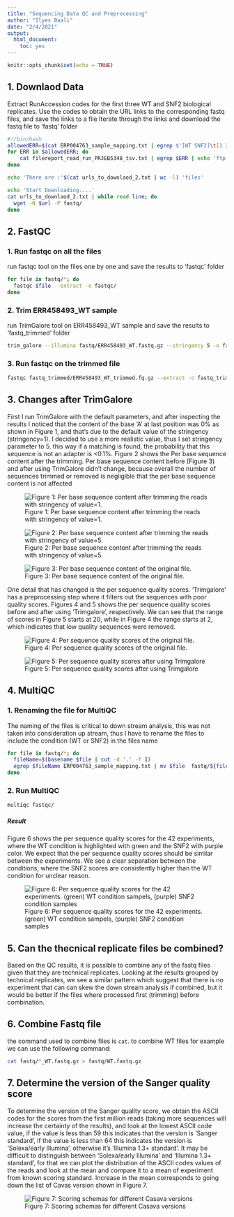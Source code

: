 ```yaml
---
title: "Sequencing Data QC and Preprocessing"
author: "Ilyes Baali"
date: "2/4/2021"
output: 
  html_document: 
    toc: yes
---
```


```r
knitr::opts_chunk$set(echo = TRUE)
```

## 1. Downlaod Data

Extract RunAccession codes for the first three WT and SNF2 biological replicates. 
Use the codes to obtain the URL links to the corresponding fastq files, and save the links to a file
Iterate through the links and download the fastq file to 'fastq' folder
```bash
#!/bin/bash
allowedERR=$(cat ERP004763_sample_mapping.txt | egrep $'[WT SNF2]\t[1 2 3]$' | cut -d $'\t' -f 1)
for ERR in $allowedERR; do
    cat filereport_read_run_PRJEB5348_tsv.txt | egrep $ERR | echo 'ftp://'$(cut -d $'\t' -f 7) >>     urls_to_downlaod_2.txt
done

echo 'There are :'$(cat urls_to_downlaod_2.txt | wc -l) 'files'

echo 'Start Downloading....'
cat urls_to_downlaod_2.txt | while read line; do 
  wget -N $url -P fastq/
done
```

## 2. FastQC

### 1. Run fastqc on all the files

run fastqc tool on the files one by one and save the results to 'fastqc' folder
```bash
for file in fastq/*; do 
  fastqc $file --extract -o fastqc/
done
```


### 2. Trim ERR458493_WT sample

run TrimGalore tool on ERR458493_WT sample and save the results to 'fastq_trimmed' folder
```bash
trim_galore --illumina fastq/ERR458493_WT.fastq.gz --stringency 5 -o fastq_trimmed/ 
```

### 3. Run fastqc on the trimmed file
```bash
fastqc fastq_trimmed/ERR458493_WT_trimmed.fq.gz --extract -o fastq_trimmed/ 
```

## 3. Changes after TrimGalore
First I run TrimGalore with the default parameters, and after inspecting the results I noticed that the content of the base 'A' at last position was 0% as shown in Figure 1, and that's due to the default value of the stringency (stringency=1). I decided to use a more realistic value, thus I set stringency parameter to 5. this way if a matching is found, the probability that this sequence is not an adapter is <0.1%. Figure 2 shows the Per base sequence content after the trimming. Per base sequence content before (Figure 3) and after using TrimGalore didn't change, because overall the number of sequences trimmed or removed is negligible that the per base sequence content is not affected


![Figure 1: Per base sequence content after trimming the reads with stringency of value=1.](base sequence content_stringency1.png)


![Figure 2: Per base sequence content after trimming the reads with stringency of value=5.](base sequence content_stringency5.png)


![Figure 3: Per base sequence content of the original file.](base sequence content.png)


One detail that has changed is the per sequence quality scores. 'Trimgalore' has a preprocessing step where it filters out the sequences with poor quality scores. Figures 4 and 5 shows the per sequence quality scores before and after using 'Trimgalore', respectively. We can see that the range of scores in Figure 5 starts at 20, while in Figure 4 the range starts at 2, which indicates that low quality sequences were removed.

![Figure 4: Per sequence quality scores of the original file.](sequence quality scores.png)

![Figure 5: Per sequence quality scores after using Trimgalore](sequence quality scores_strigency5.png)

## 4. MultiQC

### 1. Renaming the file for MultiQC
The naming of the files is critical to down stream analysis, this was not taken into consideration up stream, thus I have to rename the files to include the condition (WT or SNF2) in the files name
```bash

for file in fastq/*; do 
  fileName=$(basename $file | cut -d '.' -f 1)
  egrep $fileName ERP004763_sample_mapping.txt | mv $file  fastq/${fileName}_$(cut -d $'\t' -f 3).fastq.gz
done
```


### 2. Run MultiQC

```bash
multiqc fastqc/

```
##### Result
Figure 6 shows the per sequence quality scores for the 42 experiments, where the WT condition is highlighted with green and the SNF2 with purple color. We expect that the per sequence quality scores should be similar between the experiments. We see a clear separation between the conditions, where the SNF2 scores are consistently higher than the WT condition for unclear reason.

![Figure 6: Per sequence quality scores for the 42 experiments. (green) WT condition sampels, (purple) SNF2 condition samples ](fastqc_per_sequence_quality_scores_plot.png)

## 5. Can the thecnical replicate files be combined?
Based on the QC results, it is possible to combine any of the fastq files given that they are technical replicates. Looking at the results grouped by technical replicates, we see a similar pattern which suggest that there is no experiment that can can skew the down stream analysis if combined, but it would be better if the files where processed first (trimming) before combination. 

## 6. Combine Fastq file
the command used to combine files is `cat`. to combine WT files for example we can use the following command:
```bash
cat fastq/*_WT.fastq.gz > fastq/WT.fastq.gz
```

## 7. Determine the version of the Sanger quality score

To determine the version of the Sanger quality score, we obtain the ASCII codes for the scores from the first million reads (taking more sequences will increase the certainty of the results), and look at the lowest ASCII code value, if the value is less than 59 this indicates that the version is 'Sanger standard', if the value is less than 64 this indicates the version is 'Solexa/early Illumina', otherwise it's 'Illumina 1.3+ standard'. It may be difficult to distinguish between 'Solexa/early Illumina' and 'Illumina 1.3+ standard', for that we can plot the distribution of the ASCII codes values of the reads and look at the mean and compare it to a mean of experiment from known scoring standard. Increase in the mean corresponds to going down the list of Cavas version shown in Figure 7.

![Figure 7: Scoring schemas for different Casava versions ](Phred scores.png)


